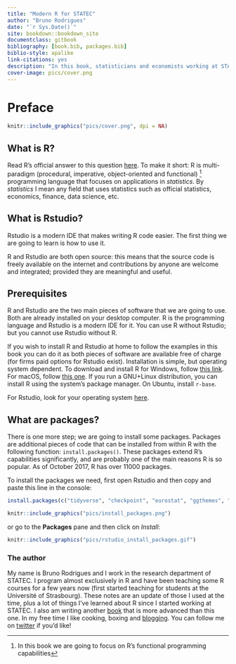 ```yaml
---
title: "Modern R for STATEC"
author: "Bruno Rodrigues"
date: "`r Sys.Date()`"
site: bookdown::bookdown_site
documentclass: gitbook
bibliography: [book.bib, packages.bib]
biblio-style: apalike
link-citations: yes
description: "In this book, statisticians and economists working at STATEC will learn how use R for their needs. Importing data, computing descriptive statistics, running regressions and generating reports are some of the topics covered. No previous experience with R is needed."
cover-image: pics/cover.png
---
```


# Preface {-}


```r
knitr::include_graphics("pics/cover.png", dpi = NA)
```

## What is R? {-}

Read R's official answer to this question
[here](https://cran.r-project.org/doc/FAQ/R-FAQ.html#What-is-R_003f). To make it short: R is
multi-paradigm (procedural, imperative, object-oriented and functional) ^[In this book we are going
to focus on R's functional programming capabilities] programming language that
focuses on applications in *statistics*. By *statistics* I mean any field that uses statistics such
as official statistics, economics, finance, data science, etc.

## What is Rstudio? {-}

Rstudio is a modern IDE that makes writing R code easier. The first
thing we are going to learn is how to use it.

R and Rstudio are both open source: this means that the source code is freely available on the internet
and contributions by anyone are welcome and integrated; provided they are meaningful and useful.

## Prerequisites {-}

R and Rstudio are the two main pieces of software that we are going to use. Both are already installed
on your desktop computer. R is the programming language and Rstudio is a modern IDE for it. You can use R without Rstudio;
but you cannot use Rstudio without R.

If you wish to install R and Rstudio at home to follow the examples in this book you can do it as
both pieces of software are available free of charge (for firms paid options for Rstudio exist).
Installation is simple, but operating system dependent. To download and install R for Windows,
follow [this link](https://cloud.r-project.org/bin/windows/base/).
For macOS, follow [this one](https://cloud.r-project.org/bin/macosx/). If you run a GNU+Linux
distribution, you can install R using the system's package manager. On Ubuntu, install `r-base`.

For Rstudio, look for your operating system [here](https://www.rstudio.com/products/rstudio/download/#download).

## What are packages? {-}

There is one more step; we are going to install some packages. Packages are additional pieces of
code that can be installed from within R with the following function: `install.packages()`. These
packages extend R's capabilities significantly, and are probably one of the main reasons R is so
popular. As of October 2017, R has over 11000 packages.

To install the packages we need, first open Rstudio and then copy and paste this line in the console:

```r
install.packages(c("tidyverse", "checkpoint", "eurostat", "ggthemes", "janitor", "openxlsx", "rio"))
```

```r
knitr::include_graphics("pics/install_packages.png")
```

or go to the **Packages** pane and then click on *Install*:

```r
knitr::include_graphics("pics/rstudio_install_packages.gif")
```

### The author {-}

My name is Bruno Rodrigues and I work in the research department of STATEC. I program almost
exclusively in R and have been teaching some R courses for a few years now (first started teaching
for students at the Université of Strasbourg). These notes are an update of those I used at the
time, plus a lot of things I've learned about R since I started working at STATEC. I also am writing
another [book](https://b-rodrigues.github.io/fput/) that is more advanced than this one. In my free
time I like cooking, boxing and [blogging](https://www.brodrigues.co). You can follow me
on [twitter](https://www.twitter.com/brodriguesco) if you'd like!
